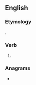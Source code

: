 ==English==

===Etymology===
{{suffix|en|cause|est}}.

===Verb===
{{head|en|verb form}}

# {{en-archaic second-person singular of|cause|lang=en}}

===Anagrams===
* {{anagrams|en|a=acesstu|Cuestas|Cusseta|caestus|causets|cuestas}}